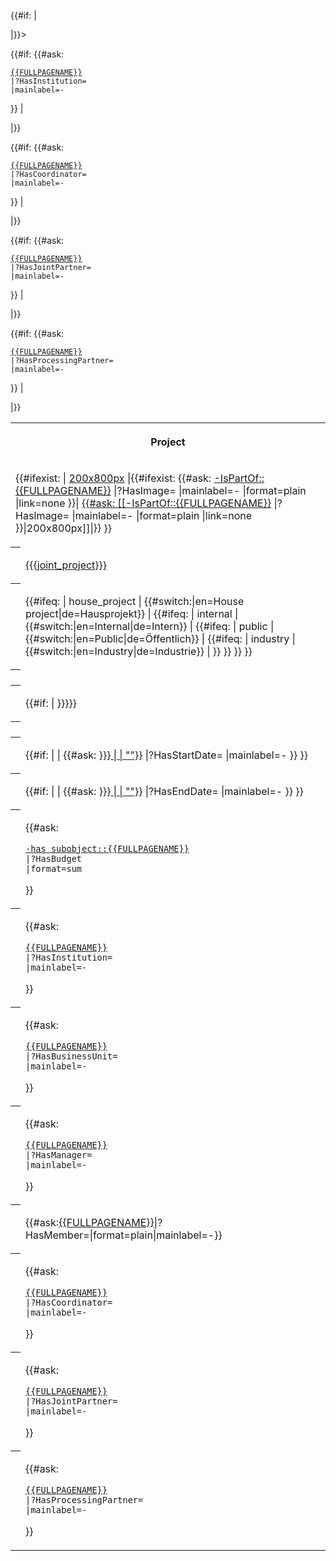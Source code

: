 <table class="info_box">
<tr>
<th class="heading" colspan="2">Project</th>
</tr>
<tr>
<td class="picture" colspan="2">{{#ifexist: {{{project_image|}}} | [[{{{project_image}}}|200x800px]] |{{#ifexist: {{#ask: [[-IsPartOf::{{FULLPAGENAME}}]] 
|?HasImage=
|mainlabel=-
|format=plain
|link=none
}}| [[{{#ask: [[-IsPartOf::{{FULLPAGENAME}}]] 
|?HasImage=
|mainlabel=-
|format=plain
|link=none
}}|200x800px]]|}} 
}}
</td>
</tr>
{{#if: {{{joint_project|}}} | <tr><th>{{{_label_joint_project|Parent joint project}}}</th><td>[[{{{joint_project}}}]]</td></tr>|}}>
<tr>
<th>{{{_label_project_typ|Type}}}</th>
<td>{{#ifeq: {{{project_type|}}} | house_project | {{#switch:{{USERLANGUAGECODE}}|en=House project|de=Hausprojekt}} | {{#ifeq: {{{project_type|}}} | internal | {{#switch:{{USERLANGUAGECODE}}|en=Internal|de=Intern}} | {{#ifeq: {{{project_type|}}} | public | {{#switch:{{USERLANGUAGECODE}}|en=Public|de=Öffentlich}} | {{#ifeq: {{{project_type|}}} | industry | {{#switch:{{USERLANGUAGECODE}}|en=Industry|de=Industrie}} |  }} }} }} }}</td>
</tr>
<tr><th>{{{_label_grantor|Grantor}}}</th><td>{{{grantor|}}}</td></tr>
<tr><th>{{{_label_funding_call|Funding call}}}</th><td>{{#if: {{{funding_call|}}} | [[{{{funding_call|}}}]]}}</td></tr>
<tr><th>{{{_label_grant_id|Grant ID}}}</th><td>{{{grant_id|}}}</td></tr>
<tr>
<th>{{{_label_start_date|Start}}}</th>
<td>{{#if: {{{start_date|}}} | {{{start_date|}}} | {{#ask: [[{{#if: {{{joint_project|}}} | {{{joint_project|}}} | ""}}]]
|?HasStartDate=
|mainlabel=-
}}
}}
</td>
</tr>
<tr>
<th>{{{_label_end_date|End}}}</th>
<td>{{#if: {{{end_date|}}} | {{{end_date|}}} | {{#ask: [[{{#if: {{{joint_project|}}} | {{{joint_project|}}} | ""}}]]
|?HasEndDate=
|mainlabel=-
}}
}}
</td>
</tr>
<tr>
<th>{{{_label_total_budget|Budget}}}</th>
<td>{{#ask:
 [[-has subobject::{{FULLPAGENAME}}]]
 |?HasBudget
 |format=sum
}}</td>
</tr>
{{#if: {{#ask:
 [[{{FULLPAGENAME}}]]
 |?HasInstitution=
 |mainlabel=-
}} | <tr><th>{{{_label_institution|Institution}}}</th><td>{{#ask:
 [[{{FULLPAGENAME}}]]
 |?HasInstitution=
 |mainlabel=-
}}</td></tr>|}}
<tr>
<th>{{{_label_ou|OU}}}</th>
<td>{{#ask:
 [[{{FULLPAGENAME}}]]
 |?HasBusinessUnit=
 |mainlabel=-
}}</td>
</tr>
<tr>
<th>{{{_label_project_manager|Project manager}}}</th>
<td>{{#ask:
 [[{{FULLPAGENAME}}]]
 |?HasManager=
 |mainlabel=-
}}</td>
</tr>
<tr>
<th>{{{_label_member|Member}}}</th>
<td>{{#ask:[[{{FULLPAGENAME}}]]|?HasMember=|format=plain|mainlabel=-}}</td>
</tr>
{{#if: {{#ask:
 [[{{FULLPAGENAME}}]]
 |?HasCoordinator=
 |mainlabel=-
}} | <tr><th>{{{_label_coordinator|Coordinator}}}</th><td>{{#ask:
 [[{{FULLPAGENAME}}]]
 |?HasCoordinator=
 |mainlabel=-
}}</td></tr>|}}

{{#if: {{#ask:
 [[{{FULLPAGENAME}}]]
 |?HasJointPartner=
 |mainlabel=-
}} | <tr><th>{{{_label_joint_partner|Joint partner}}}</th><td>{{#ask:
 [[{{FULLPAGENAME}}]]
 |?HasJointPartner=
 |mainlabel=-
}}</td></tr>|}}

{{#if: {{#ask:
 [[{{FULLPAGENAME}}]]
 |?HasProcessingPartner=
 |mainlabel=-
}} | <tr><th>{{{_label_processing_partner|Prcessing partner}}}</th><td>{{#ask:
 [[{{FULLPAGENAME}}]]
 |?HasProcessingPartner=
 |mainlabel=-
}}</td></tr>|}}

</table>

== {{{_label_abstract|Abstract}}} == 
{{{abstract|}}}